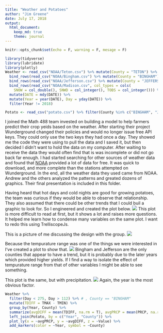 ```yaml
---
title: "Weather and Potatoes"
author: "Jim Greene"
date: July 17, 2018
output: 
  html_document:
    keep_md: true
    theme: journal
---
```


```r
knitr::opts_chunk$set(echo = F, warning = F, mesage = F)

library(tidyverse)
library(lubridate)
library(plotly)
Weather <- read_csv("NOAA/Teton.csv") %>% mutate(County = "TETON") %>%
  bind_rows(read_csv("NOAA/Bingham.csv") %>% mutate(County = "BINGHAM")) %>% 
  bind_rows(read_csv("NOAA/Jefferson.csv") %>% mutate(County = "JEFFERSON")) %>% 
  bind_rows(read_csv("NOAA/Madison.csv", col_types = cols(
    SNOW = col_double(), SNWD = col_integer(), TOBS = col_integer())) %>% mutate(County = "MADISON")) %>% 
  mutate(DATE = mdy(DATE)) %>% 
  mutate(Year = year(DATE), Day = yday(DATE)) %>% 
  filter(Year != 2018)

Potato <- read_csv("potato.csv") %>% filter(County %in% c("BINGHAM", "JEFFERSON", "MADISON", "TETON"))
```

I joined the Math 488 team invested on building a model to help farmers predict their crop yeids based on the weather.
After starting their project Wunderground changed their policies and would no longer issue free API keys. They could only use the two keys they had once a day.
They showed me the code they were using to pull the data and I saved it, but then decided I didn't want to hold the data on my computer. After waiting to receive the data they would often find that is was incomplete or did not go back far enough. I had started searching for other sources of weather data and found that [NOAA](https://www.ncdc.noaa.gov/cdo-web/datasets) provided a lot of data for free. It was quick to download, and more complete than the stations attempted on Wunderground. In the end, all the weather data they used came from NOAA. Andrew and the others analyzed the patterns and greated dozens of graphics. Their final presentation is included in this folder.


Having heard that hot days and cold nights are good for growing potatoes, the team was curious if they would be able to observe that relationship. They also assumed that there could be other trends that I could buil a graphic to look for. So I engineered and created the plot below.
![](files/Line_Multi.png)
This plot is more difficult to read at first, but it shows a lot and raises more questions. It helped me learn how to condense many variables on the same plot. I want to redo this using TrelliscopeJs.

This is a picture of me discussing the design with the group.
![](files/sharp.jpg)


Because the tempurature range was one of the things we were interested in I've created a plot to show that.
![](files/avgDIFF.png)
Bingham and Jefferson are the only counties that appear to have a trend, but it is probably due to the later years which provided higher yields. If I find a way to isolate the effect of tempurature range from that of other variables I might be able to see something.

This plot is the same, but with precipitation.
![](files/avgPRCP.png)
Again, the year is the most obvious factor.



```r
Weather %>% 
  filter(Day < 275, Day > 112) %>% # , County == "BINGHAM"
  mutate(TDIFF = TMAX - TMIN) %>% 
  group_by(Year, County) %>% 
  summarize(avgDIFF = mean(TDIFF, na.rm = T), avgPRCP = mean(PRCP, na.rm = T)) %>% 
  left_join(Potato, by = c("Year", "County")) %>% 
  plot_ly(x = ~avgPRCP, y = ~avgDIFF, z = ~Value) %>% 
  add_markers(color = ~Year, symbol = ~County)
```